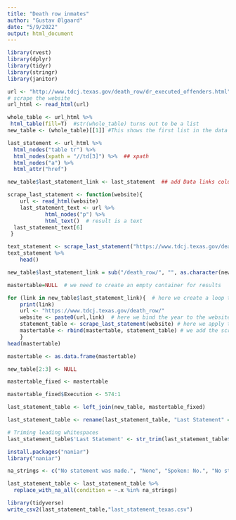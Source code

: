 ```yaml
---
title: "Death row inmates"
author: "Gustav Ølgaard"
date: "5/9/2022"
output: html_document
---
```


```r
library(rvest)
library(dplyr)
library(tidyr)
library(stringr)
library(janitor)
```

```r
url <- "http://www.tdcj.texas.gov/death_row/dr_executed_offenders.html"
# scrape the website
url_html <- read_html(url)
```

```r
whole_table <- url_html %>% 
 html_table(fill=T)  #str(whole_table) turns out to be a list
new_table <- (whole_table)[[1]] #This shows the first list in the data frame
```

```r
last_statement <- url_html %>%
  html_nodes("table tr") %>%
  html_nodes(xpath = "//td[3]") %>%  ## xpath
  html_nodes("a") %>%
  html_attr("href")

new_table$last_statement_link <- last_statement  ## add Data links column
```


```r
scrape_last_statement <- function(website){
	url <- read_html(website)
	last_statement_text <- url %>% 
 			html_nodes("p") %>%
 			html_text()  # result is a text
  last_statement_text[6]
 }
```

```r
text_statement <- scrape_last_statement("https://www.tdcj.texas.gov/death_row/dr_info/buntioncarllast.html")
text_statement %>% 
	head()
```

```r
new_table$last_statement_link = sub("/death_row/", "", as.character(new_table$last_statement_link))
```



```r
mastertable=NULL  # we need to create an empty container for results

for (link in new_table$last_statement_link){  # here we create a loop to iterate over the years
	print(link)
	url <- "https://www.tdcj.texas.gov/death_row/"
	website <- paste0(url,link)  # here we bind the year to the website to form the URL
	statement_table <- scrape_last_statement(website) # here we apply the function
	mastertable <- rbind(mastertable, statement_table) # we add the scraped results from the given year to our master dataset
	}
head(mastertable)
```

```r
mastertable <- as.data.frame(mastertable)
```

```r
new_table[2:3] <- NULL
```

```r
mastertable_fixed <- mastertable

mastertable_fixed$Execution <- 574:1
```

```r
last_statement_table <- left_join(new_table, mastertable_fixed)
```
```r
last_statement_table <- rename(last_statement_table, "Last Statement" = "V1")
```

```r
# Triming leading whitespaces
last_statement_table$'Last Statement' <- str_trim(last_statement_table$'Last Statement')
```

```r
install.packages("naniar")
library("naniar")
```

```r
na_strings <- c("No statement was made.", "None", "Spoken: No.", "No statement given.", "None.", "This inmate declined to make a last statement.", "No, I have no final statement.", "No", "No last statement.")

last_statement_table <- last_statement_table %>% 
  replace_with_na_all(condition = ~.x %in% na_strings)
```


```r
library(tidyverse)
write_csv2(last_statement_table,"last_statement_texas.csv")
```

